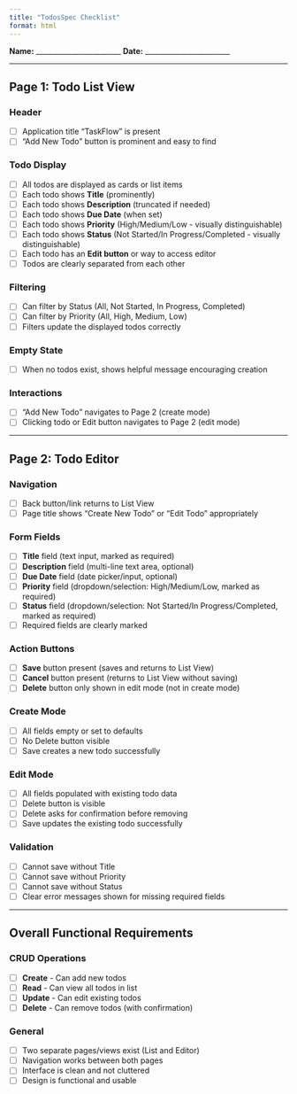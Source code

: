 ```yaml
---
title: "TodosSpec Checklist"
format: html
---
```


**Name:** ________________________
**Date:** ________________________

---

## Page 1: Todo List View

### Header
- [ ] Application title "TaskFlow" is present
- [ ] "Add New Todo" button is prominent and easy to find

### Todo Display
- [ ] All todos are displayed as cards or list items
- [ ] Each todo shows **Title** (prominently)
- [ ] Each todo shows **Description** (truncated if needed)
- [ ] Each todo shows **Due Date** (when set)
- [ ] Each todo shows **Priority** (High/Medium/Low - visually distinguishable)
- [ ] Each todo shows **Status** (Not Started/In Progress/Completed - visually distinguishable)
- [ ] Each todo has an **Edit button** or way to access editor
- [ ] Todos are clearly separated from each other

### Filtering
- [ ] Can filter by Status (All, Not Started, In Progress, Completed)
- [ ] Can filter by Priority (All, High, Medium, Low)
- [ ] Filters update the displayed todos correctly

### Empty State
- [ ] When no todos exist, shows helpful message encouraging creation

### Interactions
- [ ] "Add New Todo" navigates to Page 2 (create mode)
- [ ] Clicking todo or Edit button navigates to Page 2 (edit mode)

---

## Page 2: Todo Editor

### Navigation
- [ ] Back button/link returns to List View
- [ ] Page title shows "Create New Todo" or "Edit Todo" appropriately

### Form Fields
- [ ] **Title** field (text input, marked as required)
- [ ] **Description** field (multi-line text area, optional)
- [ ] **Due Date** field (date picker/input, optional)
- [ ] **Priority** field (dropdown/selection: High/Medium/Low, marked as required)
- [ ] **Status** field (dropdown/selection: Not Started/In Progress/Completed, marked as required)
- [ ] Required fields are clearly marked

### Action Buttons
- [ ] **Save** button present (saves and returns to List View)
- [ ] **Cancel** button present (returns to List View without saving)
- [ ] **Delete** button only shown in edit mode (not in create mode)

### Create Mode
- [ ] All fields empty or set to defaults
- [ ] No Delete button visible
- [ ] Save creates a new todo successfully

### Edit Mode
- [ ] All fields populated with existing todo data
- [ ] Delete button is visible
- [ ] Delete asks for confirmation before removing
- [ ] Save updates the existing todo successfully

### Validation
- [ ] Cannot save without Title
- [ ] Cannot save without Priority
- [ ] Cannot save without Status
- [ ] Clear error messages shown for missing required fields

---

## Overall Functional Requirements

### CRUD Operations
- [ ] **Create** - Can add new todos
- [ ] **Read** - Can view all todos in list
- [ ] **Update** - Can edit existing todos
- [ ] **Delete** - Can remove todos (with confirmation)

### General
- [ ] Two separate pages/views exist (List and Editor)
- [ ] Navigation works between both pages
- [ ] Interface is clean and not cluttered
- [ ] Design is functional and usable
